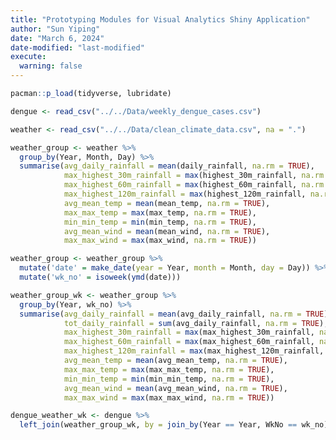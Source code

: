 ```yaml
---
title: "Prototyping Modules for Visual Analytics Shiny Application"
author: "Sun Yiping"
date: "March 6, 2024"
date-modified: "last-modified"
execute: 
  warning: false
---
```




```r
pacman::p_load(tidyverse, lubridate)

```

```r
dengue <- read_csv("../../Data/weekly_dengue_cases.csv")

weather <- read_csv("../../Data/clean_climate_data.csv", na = ".")

```

```r
weather_group <- weather %>%
  group_by(Year, Month, Day) %>%
  summarise(avg_daily_rainfall = mean(daily_rainfall, na.rm = TRUE),
            max_highest_30m_rainfall = max(highest_30m_rainfall, na.rm = TRUE),
            max_highest_60m_rainfall = max(highest_60m_rainfall, na.rm = TRUE),
            max_highest_120m_rainfall = max(highest_120m_rainfall, na.rm = TRUE),
            avg_mean_temp = mean(mean_temp, na.rm = TRUE),
            max_max_temp = max(max_temp, na.rm = TRUE),
            min_min_temp = min(min_temp, na.rm = TRUE),
            avg_mean_wind = mean(mean_wind, na.rm = TRUE),
            max_max_wind = max(max_wind, na.rm = TRUE))

```

```r
weather_group <- weather_group %>%
  mutate('date' = make_date(year = Year, month = Month, day = Day)) %>%
  mutate('wk_no' = isoweek(ymd(date)))

```


```r
weather_group_wk <- weather_group %>%
  group_by(Year, wk_no) %>%
  summarise(avg_daily_rainfall = mean(avg_daily_rainfall, na.rm = TRUE),
            tot_daily_rainfall = sum(avg_daily_rainfall, na.rm = TRUE),
            max_highest_30m_rainfall = max(max_highest_30m_rainfall, na.rm = TRUE),
            max_highest_60m_rainfall = max(max_highest_60m_rainfall, na.rm = TRUE),
            max_highest_120m_rainfall = max(max_highest_120m_rainfall, na.rm = TRUE),
            avg_mean_temp = mean(avg_mean_temp, na.rm = TRUE),
            max_max_temp = max(max_max_temp, na.rm = TRUE),
            min_min_temp = min(min_min_temp, na.rm = TRUE),
            avg_mean_wind = mean(avg_mean_wind, na.rm = TRUE),
            max_max_wind = max(max_max_wind, na.rm = TRUE))

```

```r
dengue_weather_wk <- dengue %>%
  left_join(weather_group_wk, by = join_by(Year == Year, WkNo == wk_no))

```